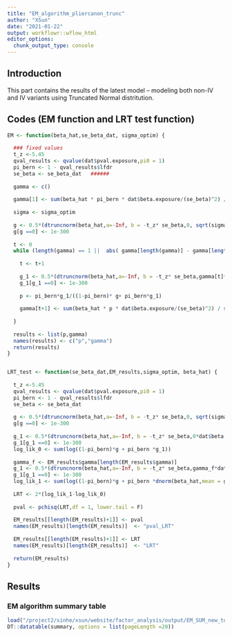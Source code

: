 ```yaml
---
title: "EM_algorithm_pliercanon_trunc"
author: "XSun"
date: "2021-01-22"
output: workflowr::wflow_html
editor_options:
  chunk_output_type: console
---
```


## Introduction

This part contains the results of the latest model -- modeling both non-IV and IV variants using Truncated Normal distritution.

## Codes (EM function and LRT test function)

```r

EM <- function(beta_hat,se_beta_dat, sigma_optim) {
  
  ### fixed values
  t_z <-5.45
  qval_results <- qvalue(dat$pval.exposure,pi0 = 1)
  pi_bern <- 1 - qval_results$lfdr
  se_beta <- se_beta_dat   ######
  
  gamma <- c()
  
  gamma[1] <- sum(beta_hat * pi_bern * dat$beta.exposure/(se_beta)^2) / sum(((dat$beta.exposure)^2 *pi_bern)/(se_beta)^2)
  
  sigma <- sigma_optim
  
  g <- 0.5*(dtruncnorm(beta_hat,a=-Inf, b = -t_z* se_beta,0, sqrt(sigma^2 + se_beta^2)) + dtruncnorm(beta_hat,a=t_z* se_beta, b =Inf ,0, sqrt(sigma^2 + se_beta^2)))
  g[g ==0] <- 1e-300
  
  t <- 0
  while (length(gamma) == 1 ||  abs( gamma[length(gamma)] - gamma[length(gamma)-1]) >1e-5) {
    
    t <- t+1
   
    g_1 <- 0.5*(dtruncnorm(beta_hat,a=-Inf, b = -t_z* se_beta,gamma[t]*dat$beta.exposure, se_beta) + dtruncnorm(beta_hat,a=t_z* se_beta, b =Inf ,gamma[t]*dat$beta.exposure, se_beta))
    g_1[g_1 ==0] <- 1e-300
    
    p <- pi_bern*g_1/((1-pi_bern)* g+ pi_bern*g_1)
    
    gamma[t+1] <- sum(beta_hat * p * dat$beta.exposure/(se_beta)^2) / sum(((dat$beta.exposure)^2 *p)/(se_beta)^2)
    
  }
  
  results <- list(p,gamma)
  names(results) <- c("p","gamma")
  return(results)
}


LRT_test <- function(se_beta_dat,EM_results,sigma_optim, beta_hat) {
  
  t_z <-5.45
  qval_results <- qvalue(dat$pval.exposure,pi0 = 1)
  pi_bern <- 1 - qval_results$lfdr
  se_beta <- se_beta_dat
  
  g <- 0.5*(dtruncnorm(beta_hat,a=-Inf, b = -t_z* se_beta,0, sqrt(sigma_results["sigma_final"]^2 + se_beta^2)) + dtruncnorm(beta_hat,a=t_z* se_beta, b =Inf ,0, sqrt(sigma_results["sigma_final"]^2 + se_beta^2)))
  g[g ==0] <- 1e-300
  
  g_1 <- 0.5*(dtruncnorm(beta_hat,a=-Inf, b = -t_z* se_beta,0*dat$beta.exposure, se_beta) + dtruncnorm(beta_hat,a=t_z* se_beta, b =Inf ,0*dat$beta.exposure, se_beta))
  g_1[g_1 ==0] <- 1e-300
  log_lik_0 <- sum(log((1-pi_bern)*g + pi_bern *g_1))
  
  gamma_f <- EM_results$gamma[length(EM_results$gamma)]
  g_1 <- 0.5*(dtruncnorm(beta_hat,a=-Inf, b = -t_z* se_beta,gamma_f*dat$beta.exposure, se_beta) + dtruncnorm(beta_hat,a=t_z* se_beta, b =Inf ,gamma_f*dat$beta.exposure, se_beta))
  g_1[g_1 ==0] <- 1e-300
  log_lik_1 <- sum(log((1-pi_bern)*g + pi_bern *dnorm(beta_hat,mean = gamma_f*dat$beta.exposure,sd = se_beta)))
  
  LRT <- 2*(log_lik_1-log_lik_0)
  
  pval <- pchisq(LRT,df = 1, lower.tail = F)
  
  EM_results[[length(EM_results)+1]] <- pval
  names(EM_results)[length(EM_results)]  <- "pval_LRT"
  
  EM_results[[length(EM_results)+1]] <- LRT
  names(EM_results)[length(EM_results)]  <- "LRT"
  
  return(EM_results)
}


```

## Results

### EM algorithm summary table

```r
load("/project2/xinhe/xsun/website/factor_analysis/output/EM_SUM_new_turn_func_g.rdata")
DT::datatable(summary, options = list(pageLength =20))
```

